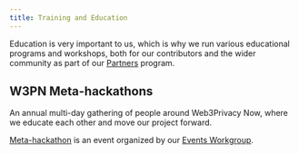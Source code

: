 ```yaml
---
title: Training and Education
---
```



Education is very important to us, which is why we run various educational programs and workshops, both for our contributors and the wider community as part of our [Partners](/get-involved/partnership) program. 

## W3PN Meta-hackathons

An annual multi-day gathering of people around Web3Privacy Now, where we educate each other and move our project forward.

[Meta-hackathon](/events/types/#meta-hackathon) is an event organized by our [Events Workgroup](/contributors/workgroups).

<LinkCard title="List of W3PN meta-hackathons" href="https://web3privacy.info/events/meta-hackathon/" />
